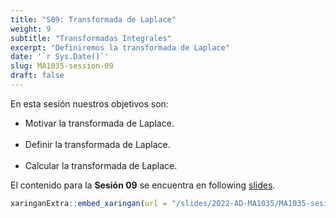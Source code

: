 ---
title: "S09: Transformada de Laplace"
weight: 9
subtitle: "Transformadas Integrales"
excerpt: "Definiremos la transformada de Laplace"
date: '`r Sys.Date()`'
slug: MA1035-session-09
draft: false
---

En esta sesión nuestros objetivos son:


* Motivar la transformada de Laplace. <br/><br/>
* Definir la transformada de Laplace. <br/><br/>
* Calcular la transformada de Laplace.

El contenido para la **Sesión 09** se encuentra en following [slides](/slides/2022-AD-MA1035/MA1035-sesion-09).

```{r embed-xaringan, echo=FALSE}
xaringanExtra::embed_xaringan(url = "/slides/2022-AD-MA1035/MA1035-sesion-09", ratio = "4:3")
```